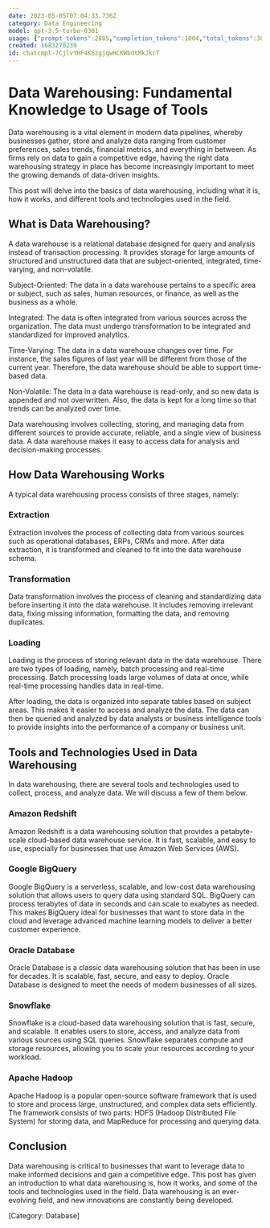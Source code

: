 ```yaml
---
date: 2023-05-05T07:04:33.736Z
category: Data Engineering
model: gpt-3.5-turbo-0301
usage: {"prompt_tokens":2885,"completion_tokens":1004,"total_tokens":3889}
created: 1683270239
id: chatcmpl-7CjlvYHF4K6zgjqwHCKWbdtMkJkcT
---
```


# Data Warehousing: Fundamental Knowledge to Usage of Tools

Data warehousing is a vital element in modern data pipelines, whereby businesses gather, store and analyze data ranging from customer preferences, sales trends, financial metrics, and everything in between. As firms rely on data to gain a competitive edge, having the right data warehousing strategy in place has become increasingly important to meet the growing demands of data-driven insights.

This post will delve into the basics of data warehousing, including what it is, how it works, and different tools and technologies used in the field. 

## What is Data Warehousing?

A data warehouse is a relational database designed for query and analysis instead of transaction processing. It provides storage for large amounts of structured and unstructured data that are subject-oriented, integrated, time-varying, and non-volatile. 

Subject-Oriented: The data in a data warehouse pertains to a specific area or subject, such as sales, human resources, or finance, as well as the business as a whole.

Integrated: The data is often integrated from various sources across the organization. The data must undergo transformation to be integrated and standardized for improved analytics.

Time-Varying: The data in a data warehouse changes over time. For instance, the sales figures of last year will be different from those of the current year. Therefore, the data warehouse should be able to support time-based data.

Non-Volatile: The data in a data warehouse is read-only, and so new data is appended and not overwritten. Also, the data is kept for a long time so that trends can be analyzed over time.

Data warehousing involves collecting, storing, and managing data from different sources to provide accurate, reliable, and a single view of business data. A data warehouse makes it easy to access data for analysis and decision-making processes. 

## How Data Warehousing Works

A typical data warehousing process consists of three stages, namely: 

### Extraction 

Extraction involves the process of collecting data from various sources such as operational databases, ERPs, CRMs and more. After data extraction, it is transformed and cleaned to fit into the data warehouse schema.

### Transformation

Data transformation involves the process of cleaning and standardizing data before inserting it into the data warehouse. It includes removing irrelevant data, fixing missing information, formatting the data, and removing duplicates. 

### Loading

Loading is the process of storing relevant data in the data warehouse. There are two types of loading, namely, batch processing and real-time processing. Batch processing loads large volumes of data at once, while real-time processing handles data in real-time.

After loading, the data is organized into separate tables based on subject areas. This makes it easier to access and analyze the data. The data can then be queried and analyzed by data analysts or business intelligence tools to provide insights into the performance of a company or business unit. 

## Tools and Technologies Used in Data Warehousing 

In data warehousing, there are several tools and technologies used to collect, process, and analyze data. We will discuss a few of them below.

### Amazon Redshift 

Amazon Redshift is a data warehousing solution that provides a petabyte-scale cloud-based data warehouse service. It is fast, scalable, and easy to use, especially for businesses that use Amazon Web Services (AWS). 

### Google BigQuery

Google BigQuery is a serverless, scalable, and low-cost data warehousing solution that allows users to query data using standard SQL. BigQuery can process terabytes of data in seconds and can scale to exabytes as needed. This makes BigQuery ideal for businesses that want to store data in the cloud and leverage advanced machine learning models to deliver a better customer experience. 

### Oracle Database 

Oracle Database is a classic data warehousing solution that has been in use for decades. It is scalable, fast, secure, and easy to deploy. Oracle Database is designed to meet the needs of modern businesses of all sizes. 

### Snowflake

Snowflake is a cloud-based data warehousing solution that is fast, secure, and scalable. It enables users to store, access, and analyze data from various sources using SQL queries. Snowflake separates compute and storage resources, allowing you to scale your resources according to your workload.

### Apache Hadoop 

Apache Hadoop is a popular open-source software framework that is used to store and process large, unstructured, and complex data sets efficiently. The framework consists of two parts: HDFS (Hadoop Distributed File System) for storing data, and MapReduce for processing and querying data. 

## Conclusion

Data warehousing is critical to businesses that want to leverage data to make informed decisions and gain a competitive edge. This post has given an introduction to what data warehousing is, how it works, and some of the tools and technologies used in the field. Data warehousing is an ever-evolving field, and new innovations are constantly being developed. 

[Category: Database]